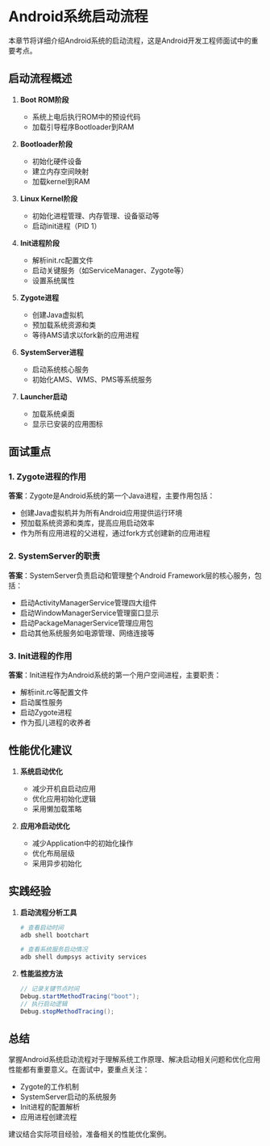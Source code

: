 # Android系统启动流程

本章节将详细介绍Android系统的启动流程，这是Android开发工程师面试中的重要考点。

## 启动流程概述

1. **Boot ROM阶段**
   - 系统上电后执行ROM中的预设代码
   - 加载引导程序Bootloader到RAM

2. **Bootloader阶段**
   - 初始化硬件设备
   - 建立内存空间映射
   - 加载kernel到RAM

3. **Linux Kernel阶段**
   - 初始化进程管理、内存管理、设备驱动等
   - 启动init进程（PID 1）

4. **Init进程阶段**
   - 解析init.rc配置文件
   - 启动关键服务（如ServiceManager、Zygote等）
   - 设置系统属性

5. **Zygote进程**
   - 创建Java虚拟机
   - 预加载系统资源和类
   - 等待AMS请求以fork新的应用进程

6. **SystemServer进程**
   - 启动系统核心服务
   - 初始化AMS、WMS、PMS等系统服务

7. **Launcher启动**
   - 加载系统桌面
   - 显示已安装的应用图标

## 面试重点

### 1. Zygote进程的作用
**答案**：Zygote是Android系统的第一个Java进程，主要作用包括：
- 创建Java虚拟机并为所有Android应用提供运行环境
- 预加载系统资源和类库，提高应用启动效率
- 作为所有应用进程的父进程，通过fork方式创建新的应用进程

### 2. SystemServer的职责
**答案**：SystemServer负责启动和管理整个Android Framework层的核心服务，包括：
- 启动ActivityManagerService管理四大组件
- 启动WindowManagerService管理窗口显示
- 启动PackageManagerService管理应用包
- 启动其他系统服务如电源管理、网络连接等

### 3. Init进程的作用
**答案**：Init进程作为Android系统的第一个用户空间进程，主要职责：
- 解析init.rc等配置文件
- 启动属性服务
- 启动Zygote进程
- 作为孤儿进程的收养者

## 性能优化建议

1. **系统启动优化**
   - 减少开机自启动应用
   - 优化应用初始化逻辑
   - 采用懒加载策略

2. **应用冷启动优化**
   - 减少Application中的初始化操作
   - 优化布局层级
   - 采用异步初始化

## 实践经验

1. **启动流程分析工具**
   ```bash
   # 查看启动时间
   adb shell bootchart
   
   # 查看系统服务启动情况
   adb shell dumpsys activity services
   ```

2. **性能监控方法**
   ```java
   // 记录关键节点时间
   Debug.startMethodTracing("boot");
   // 执行启动逻辑
   Debug.stopMethodTracing();
   ```

## 总结

掌握Android系统启动流程对于理解系统工作原理、解决启动相关问题和优化应用性能都有重要意义。在面试中，要重点关注：

- Zygote的工作机制
- SystemServer启动的系统服务
- Init进程的配置解析
- 应用进程创建流程

建议结合实际项目经验，准备相关的性能优化案例。